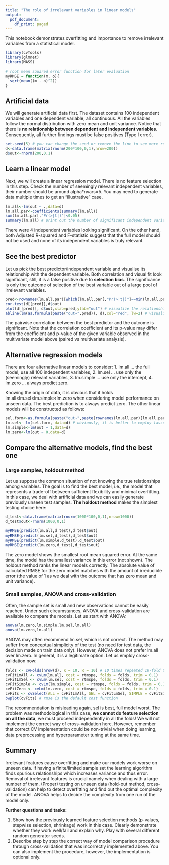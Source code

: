 ```yaml
---
title: "The role of irrelevant variables in linear models"
output:
  pdf_document:
    df_print: paged
---
```


This notebook demonstrates overfitting and importance to remove irrelevant variables from a statistical model.

```r
library(cvTools)
library(glmnet)
library(MASS)

# root mean squared error function for later evaluation
myRMSE = function(m, o){
  sqrt(mean((m - o)^2))
}
```

## Artificial data

We will generate artificial data first. The dataset contains 100 independent variables and one dependent variable, all continuous. All the variables follow the normal distribution with zero mean and unit variance. Notice that there is **no relationship between dependent and independent variables**. Consequently, all further findings must be false positives (Type I error).

```r
set.seed(5) # you can change the seed or remove the line to see more runs
d<-data.frame(matrix(rnorm(200*100,0,1),nrow=200))
d$out<-rnorm(200,0,1)
```

## Learn a linear model

Next, we will create a linear regression model. There is no feature selection in this step. Check the number of seemingly relevant independent variables, their number should be around alpha\*nvars=5. You may need to generate data multiple times to get an "illustrative" case.

```r
lm.all<-lm(out ~ .,data=d)
lm.all.par<-coefficients(summary(lm.all))
sum(lm.all.par[,"Pr(>|t|)"]<0.05)
summary(lm.all) # print out the number of significant independent variables
```

There were 4 independent variables looking significant. On the other hand, both Adjusted R-squared and F-statistic suggest that the full model should not be used and none of its independent variables is truly relevant.

## See the best predictor

Let us pick the best predictor/independent variable and visualise its relationship with the dependent variable. Both correlation and visual fit look significant, still, it is a false positive due to **selection bias**. The significance is only the outcome of selection of the best variable out of a large pool of irrelevant variables.

```r
pred<-rownames(lm.all.par)[which(lm.all.par[,"Pr(>|t|)"]==min(lm.all.par[,"Pr(>|t|)"]))] # find the most significant predictor
cor.test(d[[pred]],d$out)
plot(d[[pred]], d$out,xlab=pred,ylab="out") # visualize the relationship between indep and dep variable
abline(lm(as.formula(paste("out~",pred)), d),col="red", lw=2) # visualize the fit
```

The pairwise correlation between the best predictor and the outcome is significant. Note that the correlation coefficient and its p-value may differ from the coefficient and p-value of the given variable observed in the multivariate model above (paired vs multivariate analysis).

## Alternative regression models

There are four alternative linear models to consider: 1. lm.all ... the full model, use all 100 independent variables, 2. lm.sel ... use only the (seemingly) relevant variables, 3. lm.simple ... use only the intercept, 4. lm.zero ... always predict zero.

Knowing the origin of data, it is obvious that it holds lm.all\<lm.sel\<lm.simple\<lm.zero when considering model performance on unseen data. The best prediction is to always predict zero. The other linear models will be constructed as follows:

```r
sel.form<-as.formula(paste("out~",paste(rownames(lm.all.par)[lm.all.par[,"Pr(>|t|)"]<0.05],collapse="+")))
lm.sel<- lm(sel.form, data=d) # obviously, it is better to employ lasso or stepwise regression, this is just to illustrate
lm.simple<-lm(out ~ 1,data=d)
lm.zero<-lm(out ~ 0,data=d)
```

## Compare the alternative models, find the best one

### Large samples, holdout method

Let us suppose the common situation of not knowing the true relationships among variables. The goal is to find the best model, i.e., the model that represents a trade-off between sufficient flexibility and minimal overfitting. In this case, we deal with artificial data and we can easily generate previously unseen test samples. **The holdout method** makes the simplest testing choice here:

```r
d_test<-data.frame(matrix(rnorm(1000*100,0,1),nrow=1000))
d_test$out<-rnorm(1000,0,1)

myRMSE(predict(lm.all,d_test),d_test$out)
myRMSE(predict(lm.sel,d_test),d_test$out)
myRMSE(predict(lm.simple,d_test),d_test$out)
myRMSE(predict(lm.zero,d_test),d_test$out)
```

The zero model shows the smallest root mean squared error. At the same time, the model has the smallest variance in this error (not shown). The holdout method ranks the linear models correctly. The absolute value of calculated RMSE for the zero model matches with the amount of irreducible error (the value of 1 as we deal with the outcome that has zero mean and unit variance).

### Small samples, ANOVA and cross-validation

Often, the sample set is small and new observations cannot be easily reached. Under such circumstances, ANOVA and cross-validation are available to compare the models. Let us start with ANOVA:

```r
anova(lm.zero,lm.simple,lm.sel,lm.all) 
anova(lm.zero,lm.all)
```

ANOVA may often recommend lm.sel, which is not correct. The method may suffer from conceptual simplicity of the test (no need for test data, the decision made on train data only). However, ANOVA does not prefer lm.all over lm.zero. In general, it is a legitimate option. Let us employ cross-validation now:

```r
folds <- cvFolds(nrow(d), K = 10, R = 10) # 10 times repeated 10-fold CV
cvFitLmAll <- cvLm(lm.all, cost = rtmspe, folds = folds, trim = 0.1)
cvFitLmSel <- cvLm(lm.sel, cost = rtmspe, folds = folds, trim = 0.1)
cvFitSimple <- cvLm(lm.simple, cost = rtmspe, folds = folds, trim = 0.1)
cvFitZero <- cvLm(lm.zero, cost = rtmspe, folds = folds, trim = 0.1)
cvFits <- cvSelect(ALL = cvFitLmAll, SEL = cvFitLmSel, SIMPLE = cvFitSimple, ZERO=cvFitZero)
bwplot(cvFits) # rmse is the default cost function
```

The recommendation is misleading again, sel is best, full model worst. The problem was methodological in this case, **we cannot do feature selection on all the data**, we must proceed independently in all the folds! We will not implement the correct way of cross-validation here. However, remember that correct CV implementation could be non-trivial when doing learning, data preprocessing and hyperparameter tuning at the same time.

## Summary

Irrelevant features cause overfitting and make our models work worse on unseen data. If having a finite/limited sample set the learning algorithm finds spurious relationships which increases variance and thus error. Removal of irrelevant features is crucial namely when dealing with a large number of them. (Proper) testing on unseen data (hold-out method, cross-validation) can help to detect overfitting and find out the optimal complexity of the model. ANOVA helps to decide the complexity from one run of the model only.

**Further questions and tasks:**

1.  Show how the previously learned feature selection methods (p-values, stepwise selection, shrinkage) work in this case. Clearly demonstrate whether they work well/fail and explain why. Play with several different random generator seeds.
2.  Describe step by step the correct way of model comparison procedure through cross-validation that was incorrectly implemented above. You can also implement the procedure, however, the implementation is optional only.

